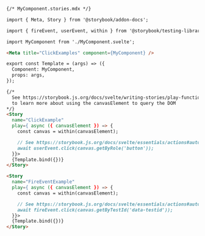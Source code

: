 ```md
{/* MyComponent.stories.mdx */}

import { Meta, Story } from '@storybook/addon-docs';

import { fireEvent, userEvent, within } from '@storybook/testing-library';

import MyComponent from './MyComponent.svelte';

<Meta title="ClickExamples" component={MyComponent} />

export const Template = (args) => ({
  Component: MyComponent,
  props: args,
});

{/*  
  See https://storybook.js.org/docs/svelte/writing-stories/play-function#working-with-the-canvas
  to learn more about using the canvasElement to query the DOM
*/}
<Story
  name="ClickExample"
  play={ async ({ canvasElement }) => {
    const canvas = within(canvasElement);

    // See https://storybook.js.org/docs/svelte/essentials/actions#automatically-matching-args to learn how to setup logging in the Actions panel
    await userEvent.click(canvas.getByRole('button'));
  }}>
  {Template.bind({})}
</Story>

<Story
  name="FireEventExample"
  play={ async ({ canvasElement }) => {
    const canvas = within(canvasElement);

    // See https://storybook.js.org/docs/svelte/essentials/actions#automatically-matching-args to learn how to setup logging in the Actions panel
    await fireEvent.click(canvas.getByTestId('data-testid'));
  }}>
  {Template.bind({})}
</Story>
```
